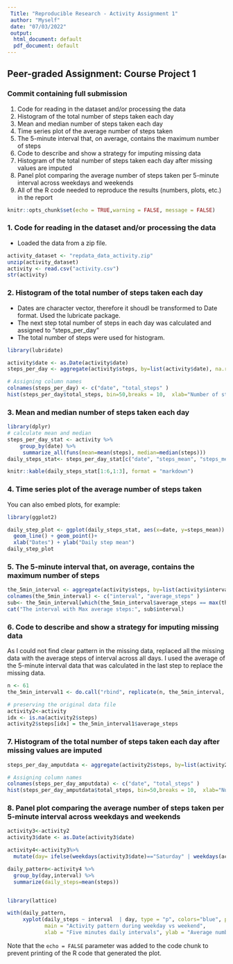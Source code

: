```yaml
---
 Title: "Reproducible Research - Activity Assignment 1"
 author: "Myself"
 date: "07/03/2022"
 output:
  html_document: default
  pdf_document: default
---
```

## Peer-graded Assignment: Course Project 1
### Commit containing full submission
1. Code for reading in the dataset and/or processing the data
2. Histogram of the total number of steps taken each day
3. Mean and median number of steps taken each day
4. Time series plot of the average number of steps taken
5. The 5-minute interval that, on average, contains the maximum number of steps
6. Code to describe and show a strategy for imputing missing data
7. Histogram of the total number of steps taken each day after missing values are imputed
8. Panel plot comparing the average number of steps taken per 5-minute interval across weekdays and weekends
9. All of the R code needed to reproduce the results (numbers, plots, etc.) in the report

```r
knitr::opts_chunk$set(echo = TRUE,warning = FALSE, message = FALSE)
```

### 1. Code for reading in the dataset and/or processing the data
 - Loaded the data from a zip file.

``` r
activity_dataset <- "repdata_data_activity.zip"
unzip(activity_dataset)
activity <- read.csv("activity.csv")
str(activity)
```

### 2. Histogram of the total number of steps taken each day

 - Dates are character vector, therefore it shoudl be transformed to Date format. Used the lubricate package. 
- The next step total number of steps in each day was calculated and assigned to 
"steps_per_day"
- The total number of steps were used for histogram.

```r
library(lubridate)

activity$date <- as.Date(activity$date)
steps_per_day <- aggregate(activity$steps, by=list(activity$date), na.rm=TRUE, sum)

# Assigning column names
colnames(steps_per_day) <- c("date", "total_steps" )
hist(steps_per_day$total_steps, bin=50,breaks = 10,  xlab="Number of steps",ylab="Number of days",  main="Distribution of total steps in each day")
```

### 3. Mean and median number of steps taken each day


```r
library(dplyr)
# calculate mean and median
steps_per_day_stat <- activity %>%
    group_by(date) %>%
     summarize_all(funs(mean=mean(steps), median=median(steps)))
daily_steps_stat<- steps_per_day_stat[c("date", "steps_mean", "steps_median")]

knitr::kable(daily_steps_stat[1:6,1:3], format = "markdown")
```

### 4. Time series plot of the average number of steps taken
You can also embed plots, for example:


```r
library(ggplot2)

daily_step_plot <- ggplot(daily_steps_stat, aes(x=date, y=steps_mean)) +
  geom_line() + geom_point()+ 
  xlab("Dates") + ylab("Daily step mean")
daily_step_plot
```

### 5. The 5-minute interval that, on average, contains the maximum number of steps

```r
the_5min_interval <- aggregate(activity$steps, by=list(activity$interval), na.rm=TRUE, mean)
colnames(the_5min_interval) <- c("interval", "average_steps" )
sub<- the_5min_interval[which(the_5min_interval$average_steps == max(the_5min_interval$average_steps)),]
cat("The interval with Max average steps:", sub$interval)
```

### 6. Code to describe and show a strategy for imputing missing data

As I could not find clear pattern in the missing data, replaced all the missing data with the average steps of interval across all days. I used the average of the 5-minute interval data that was calculated in the last step to replace the missing data.  

```r
n <- 61
the_5min_interval1 <- do.call("rbind", replicate(n, the_5min_interval, simplify = FALSE))

# preserving the original data file
activity2<-activity
idx <- is.na(activity2$steps)
activity2$steps[idx] = the_5min_interval1$average_steps

```
### 7. Histogram of the total number of steps taken each day after missing values are imputed


```r
steps_per_day_amputdata <- aggregate(activity2$steps, by=list(activity2$date), na.rm=TRUE, sum)

# Assigning column names
colnames(steps_per_day_amputdata) <- c("date", "total_steps" )
hist(steps_per_day_amputdata$total_steps, bin=50,breaks = 10,  xlab="Number of steps",ylab="Number of days", main="Distribution of total steps in each day")
```

### 8. Panel plot comparing the average number of steps taken per 5-minute interval across weekdays and weekends


```r
activity3<-activity2
activity3$date <- as.Date(activity3$date)

activity4<-activity3%>%
  mutate(day= ifelse(weekdays(activity3$date)=="Saturday" | weekdays(activity3$date)=="Sunday", "Weekend", "Weekday"))

daily_pattern<-activity4 %>%
  group_by(day,interval) %>%
  summarize(daily_steps=mean(steps))


library(lattice)

with(daily_pattern, 
     xyplot(daily_steps ~ interval  | day, type = "p", colors="blue", pch=20,      
            main = "Activity pattern during weekday vs weekend",
            xlab = "Five minutes daily intervals", ylab = "Average number of steps"))
```



Note that the `echo = FALSE` parameter was added to the code chunk to prevent printing of the R code that generated the plot.
